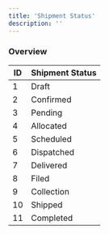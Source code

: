 ```yaml
---
title: 'Shipment Status'
description: ''
---
```


### Overview

| ID | Shipment Status |
|----|-----------------|
| 1  | Draft           |
| 2  | Confirmed       |
| 3  | Pending         |
| 4  | Allocated       |
| 5  | Scheduled       |
| 6  | Dispatched      |
| 7  | Delivered       |
| 8  | Filed           |
| 9  | Collection      |
| 10 | Shipped         |
| 11 | Completed       |
